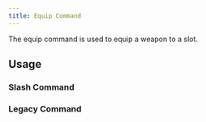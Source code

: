 ```yaml
---
title: Equip Command
---
```



The equip command is used to equip a weapon to a slot.

## Usage

### Slash Command

<EquipCommand 
    isSlashCommand={true} 
    verified={false}
/>

### Legacy Command

<EquipCommand 
    isSlashCommand={false} 
    verified={false}
/>
